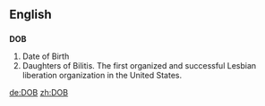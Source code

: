 {{see|dob}}
==English==

==={{initialism}}===
'''DOB'''
# Date of Birth
# Daughters of Bilitis. The first organized and successful Lesbian liberation organization in the United States. 

[[de:DOB]]
[[zh:DOB]]